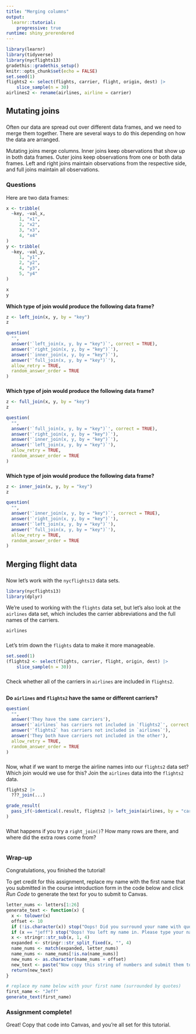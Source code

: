 ```yaml
---
title: "Merging columns"
output: 
  learnr::tutorial:
    progressive: true
runtime: shiny_prerendered
---
```


```r
library(learnr)
library(tidyverse)
library(nycflights13)
gradethis::gradethis_setup()
knitr::opts_chunk$set(echo = FALSE)
set.seed(1)
flights2 <- select(flights, carrier, flight, origin, dest) |> 
    slice_sample(n = 30)
airlines2 <- rename(airlines, airline = carrier)
```


## Mutating joins

###

Often our data are spread out over different data frames, and we need to merge them together. There are several ways to do this depending on how the data are arranged.

Mutating joins merge columns. Inner joins keep observations that show up in both data frames. Outer joins keep observations from one or both data frames. Left and right joins maintain observations from the respective side, and full joins maintain all observations.

### Questions

Here are two data frames:
```r
x <- tribble(
  ~key, ~val_x,
     1, "x1",
     2, "x2",
     3, "x3",
     4, "x4"
)
y <- tribble(
  ~key, ~val_y,
     1, "y1",
     2, "y2",
     4, "y3",
     5, "y4"
)
```
```r
x
y
```

**Which type of join would produce the following data frame?**
```r
z <- left_join(x, y, by = "key")
z
```

```r
question(
  "",
  answer('`left_join(x, y, by = "key")`', correct = TRUE),
  answer('`right_join(x, y, by = "key")`'),
  answer('`inner_join(x, y, by = "key")`'),
  answer('`full_join(x, y, by = "key")`'),
  allow_retry = TRUE,
  random_answer_order = TRUE
)
```

###

**Which type of join would produce the following data frame?**
```r
z <- full_join(x, y, by = "key")
z
```

```r
question(
  "",
  answer('`full_join(x, y, by = "key")`', correct = TRUE),
  answer('`right_join(x, y, by = "key")`'),
  answer('`inner_join(x, y, by = "key")`'),
  answer('`left_join(x, y, by = "key")`'),
  allow_retry = TRUE,
  random_answer_order = TRUE
)
```

###

**Which type of join would produce the following data frame?**
```r
z <- inner_join(x, y, by = "key")
z
```

```r
question(
  "",
  answer('`inner_join(x, y, by = "key")`', correct = TRUE),
  answer('`right_join(x, y, by = "key")`'),
  answer('`left_join(x, y, by = "key")`'),
  answer('`full_join(x, y, by = "key")`'),
  allow_retry = TRUE,
  random_answer_order = TRUE
)
```

## Merging flight data

###

Now let's work with the `nycflights13` data sets.

```r
library(nycflights13)
library(dplyr)
```

We're used to working with the `flights` data set, but let's also look at the `airlines` data set, which includes the carrier abbreviations and the full names of the carriers.

```r
airlines
```

###

Let's trim down the `flights` data to make it more manageable.

```r
set.seed(1)
(flights2 <- select(flights, carrier, flight, origin, dest) |> 
    slice_sample(n = 30))
```

###  {data-allow-skip=TRUE}

Check whether all of the carriers in `airlines` are included in `flights2`.

```r

```

**Do `airlines` and `flights2` have the same or different carriers?**

```r
question(
  "",
  answer('They have the same carriers'),
  answer('`airlines` has carriers not included in `flights2`', correct = TRUE),
  answer('`flights2` has carriers not included in `airlines`'),
  answer('They both have carriers not included in the other'),
  allow_retry = TRUE,
  random_answer_order = TRUE
)
```

###

Now, what if we want to merge the airline names into our `flights2` data set? Which join would we use for this? Join the `airlines` data into the `flights2` data.

```r
flights2 |> 
  ???_join(...)
```
 
```r
grade_result(
  pass_if(~identical(.result, flights2 |> left_join(airlines, by = "carrier")))
)
```

###

What happens if you try a `right_join()`? How many rows are there, and where did the extra rows come from?

```r

```


### Wrap-up

Congratulations, you finished the tutorial!

To get credit for this assignment, replace my name with the first name that you submitted in the course introduction form in the code below and click *Run Code* to generate the text for you to submit to Canvas. 

```r
letter_nums <- letters[1:26]
generate_text <- function(x) {
  x <- tolower(x)
  offset <- 10
  if (!is.character(x)) stop("Oops! Did you surround your name with quotation marks?")
  if (x == "jeff") stop("Oops! You left my name in. Please type your name.")
  x <- stringr::str_sub(x, 1, 4)
  expanded <- stringr::str_split_fixed(x, "", 4)
  name_nums <- match(expanded, letter_nums)
  name_nums <- name_nums[!is.na(name_nums)]
  new_nums <- as.character(name_nums + offset)
  new_text <- paste("Now copy this string of numbers and submit them to Canvas:", stringr::str_c(new_nums, collapse = ""))
  return(new_text)
}
```

```r
# replace my name below with your first name (surrounded by quotes)
first_name <- "Jeff"
generate_text(first_name)
```

### Assignment complete!

Great! Copy that code into Canvas, and you're all set for this tutorial.
